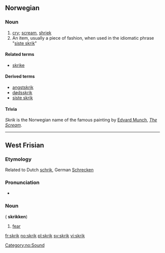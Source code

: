 ==Norwegian==

===Noun===
{{no-noun-n1}}

# [[cry]]; [[scream]], [[shriek]]
# An item, usually a piece of fashion, when used in the idiomatic phrase "[[siste skrik]]"

====Related terms====
* [[skrike]]

====Derived terms====
* [[angstskrik]]
* [[dødsskrik]]
* [[siste skrik]]

====Trivia====
''Skrik'' is the Norwegian name of the famous painting by [[w:Edvard Munch|Edvard Munch]], ''[[w:The Scream|The Scream]]''.

[[Category:no:Sound]]

----

==West Frisian==

===Etymology===

Related to Dutch [[schrik]], German [[Schrecken]]

===Pronunciation===

* {{IPA|/skrɪk/|lang=fy}}

===Noun===
{{infl|fy|noun|g=c}} ({{p}} '''skrikken''')

# [[fear]]

[[fr:skrik]]
[[no:skrik]]
[[pl:skrik]]
[[sv:skrik]]
[[vi:skrik]]